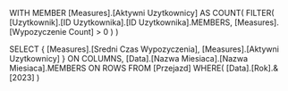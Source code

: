 WITH 
MEMBER [Measures].[Aktywni Uzytkownicy] AS
    COUNT(
        FILTER(
            [Uzytkownik].[ID Uzytkownika].[ID Uzytkownika].MEMBERS,
            [Measures].[Wypozyczenie Count] > 0
        )
    )

SELECT 
{
    [Measures].[Sredni Czas Wypozyczenia],
    [Measures].[Aktywni Uzytkownicy]
} ON COLUMNS,
[Data].[Nazwa Miesiaca].[Nazwa Miesiaca].MEMBERS ON ROWS
FROM [Przejazd]
WHERE(
	[Data].[Rok].&[2023]
)
